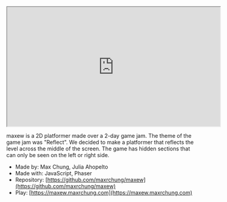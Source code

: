 <iframe
  width="560"
  height="315"
  src="https://www.youtube.com/embed/e7XMgUWp1cU?si=XrFVV-0Y1rt3R5E8"
  title="YouTube video player"
  allow="accelerometer; autoplay; clipboard-write; encrypted-media; gyroscope; picture-in-picture; web-share"
  allowFullScreen="allowFullScreen"
></iframe>

maxew is a 2D platformer made over a 2-day game jam. The theme of the game jam
was "Reflect". We decided to make a platformer that reflects the level across
the middle of the screen. The game has hidden sections that can only be seen on
the left or right side.

- Made by: Max Chung, Julia Ahopelto
- Made with: JavaScript, Phaser
- Repository: [https://github.com/maxrchung/maxew](https://github.com/maxrchung/maxew)
- Play: [https://maxew.maxrchung.com](https://maxew.maxrchung.com)
